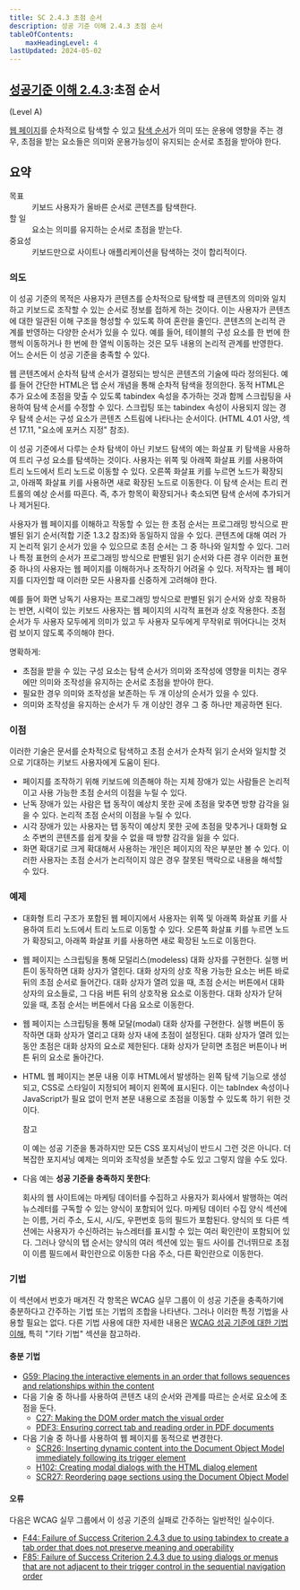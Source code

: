```yaml
---
title: SC 2.4.3 초점 순서
description: 성공 기준 이해 2.4.3 초점 순서
tableOfContents:
    maxHeadingLevel: 4
lastUpdated: 2024-05-02
---
```



## [성공기준 이해 2.4.3](https://w3.org/TR/WCAG22#focus-order):초점 순서 

(Level A)

<Card title="성공 기준(SC)"></Card>

[웹 페이지](../../../../glossary/web-page)를 순차적으로 탐색할 수 있고 [탐색 순서](../../../../glossary/navigated-sequentially)가 의미 또는 운용에 영향을 주는 경우, 초점을 받는 요소들은 의미와 운용가능성이 유지되는 순서로 초점을 받아야 한다.

## 요약

<dl>
<dt>목표</dt>
<dd>키보드 사용자가 올바른 순서로 콘텐츠를 탐색한다.</dd>
<dt>할 일</dt>
<dd>요소는 의미를 유지하는 순서로 초점을 받는다.</dd>
<dt>중요성</dt>
<dd>키보드만으로 사이트나 애플리케이션을 탐색하는 것이 합리적이다.</dd>
</dl>

### 의도

이 성공 기준의 목적은 사용자가 콘텐츠를 순차적으로 탐색할 때 콘텐츠의 의미와 일치하고 키보드로 조작할 수 있는 순서로 정보를 접하게 하는 것이다. 이는 사용자가 콘텐츠에 대한 일관된 이해 구조을 형성할 수 있도록 하여 혼란을 줄인다. 콘텐츠의 논리적 관계를 반영하는 다양한 순서가 있을 수 있다. 예를 들어, 테이블의 구성 요소를 한 번에 한 행씩 이동하거나 한 번에 한 열씩 이동하는 것은 모두 내용의 논리적 관계를 반영한다. 어느 순서든 이 성공 기준을 충족할 수 있다.

웹 콘텐츠에서 순차적 탐색 순서가 결정되는 방식은 콘텐츠의 기술에 따라 정의된다. 예를 들어 간단한 HTML은 탭 순서 개념을 통해 순차적 탐색을 정의한다. 동적 HTML은 추가 요소에 초점을 맞출 수 있도록 tabindex 속성을 추가하는 것과 함께 스크립팅을 사용하여 탐색 순서를 수정할 수 있다. 스크립팅 또는 tabindex 속성이 사용되지 않는 경우 탐색 순서는 구성 요소가 콘텐츠 스트림에 나타나는 순서이다. (HTML 4.01 사양, 섹션 17.11, "요소에 포커스 지정" 참조).

이 성공 기준에서 다루는 순차 탐색이 아닌 키보드 탐색의 예는 화살표 키 탐색을 사용하여 트리 구성 요소를 탐색하는 것이다. 사용자는 위쪽 및 아래쪽 화살표 키를 사용하여 트리 노드에서 트리 노드로 이동할 수 있다. 오른쪽 화살표 키를 누르면 노드가 확장되고, 아래쪽 화살표 키를 사용하면 새로 확장된 노드로 이동한다. 이 탐색 순서는 트리 컨트롤의 예상 순서를 따흔다. 즉, 추가 항목이 확장되거나 축소되면 탐색 순서에 추가되거나 제거된다.

사용자가 웹 페이지를 이해하고 작동할 수 있는 한 초점 순서는 프로그래밍 방식으로 판별된 읽기 순서(적합 기준 1.3.2 참조)와 동일하지 않을 수 있다. 콘텐츠에 대해 여러 가지 논리적 읽기 순서가 있을 수 있으므로 초점 순서는 그 중 하나와 일치할 수 있다. 그러나 특정 표현의 순서가 프로그래밍 방식으로 판별된 읽기 순서와 다른 경우 이러한 표현 중 하나의 사용자는 웹 페이지를 이해하거나 조작하기 어려울 수 있다. 저작자는 웹 페이지를 디자인할 때 이러한 모든 사용자를 신중하게 고려해야 한다.

예를 들어 화면 낭독기 사용자는 프로그래밍 방식으로 판별된 읽기 순서와 상호 작용하는 반면, 시력이 있는 키보드 사용자는 웹 페이지의 시각적 표현과 상호 작용한다. 초점 순서가 두 사용자 모두에게 의미가 있고 두 사용자 모두에게 무작위로 뛰어다니는 것처럼 보이지 않도록 주의해야 한다.

명확하게:

*   초점을 받을 수 있는 구성 요소는 탐색 순서가 ​​의미와 조작성에 영향을 미치는 경우에만 의미와 조작성을 유지하는 순서로 초점을 받아야 한다.
*   필요한 경우 의미와 조작성을 보존하는 두 개 이상의 순서가 있을 수 있다.
*   의미와 조작성을 유지하는 순서가 두 개 이상인 경우 그 중 하나만 제공하면 된다.

### 이점

이러한 기술은 문서를 순차적으로 탐색하고 초점 순서가 순차적 읽기 순서와 일치할 것으로 기대하는 키보드 사용자에게 도움이 된다.

*   페이지를 조작하기 위해 키보드에 의존해야 하는 지체 장애가 있는 사람들은 논리적이고 사용 가능한 초점 순서의 이점을 누릴 수 있다.
*   난독 장애가 있는 사람은 탭 동작이 예상치 못한 곳에 초점을 맞추면 방향 감각을 잃을 수 있다. 논리적 초점 순서의 이점을 누릴 수 있다.
*   시각 장애가 있는 사용자는 탭 동작이 예상치 못한 곳에 초점을 맞추거나 대화형 요소 주변의 콘텐츠를 쉽게 찾을 수 없을 때 방향 감각을 잃을 수 있다.
*   화면 확대기로 크게 확대해서 사용하는 개인은 페이지의 작은 부분만 볼 수 있다. 이러한 사용자는 초점 순서가 논리적이지 않은 경우 잘못된 맥락으로 내용을 해석할 수 있다.

### 예제

*   대화형 트리 구조가 포함된 웹 페이지에서 사용자는 위쪽 및 아래쪽 화살표 키를 사용하여 트리 노드에서 트리 노드로 이동할 수 있다. 오른쪽 화살표 키를 누르면 노드가 확장되고, 아래쪽 화살표 키를 사용하면 새로 확장된 노드로 이동한다.
*   웹 페이지는 스크립팅을 통해 모덜리스(modeless) 대화 상자를 구현한다. 실행 버튼이 동작하면 대화 상자가 열힌다. 대화 상자의 상호 작용 가능한 요소는 버튼 바로 뒤의 초점 순서로 들어간다. 대화 상자가 열려 있을 때, 초점 순서는 버튼에서 대화 상자의 요소들로, 그 다음 버튼 뒤의 상호작용 요소로 이동한다. 대화 상자가 닫혀 있을 때, 초점 순서는 버튼에서 다음 요소로 이동한다.
*   웹 페이지는 스크립팅을 통해 모달(modal) 대화 상자를 구현한다. 실행 버튼이 동작하면 대화 상자가 열리고 대화 상자 내에 초점이 설정된다. 대화 상자가 열려 있는 동안 초점은 대화 상자의 요소로 제한된다. 대화 상자가 닫히면 초점은 버튼이나 버튼 뒤의 요소로 돌아간다.
*   HTML 웹 페이지는 본문 내용 이후 HTML에서 발생하는 왼쪽 탐색 기능으로 생성되고, CSS로 스타일이 지정되어 페이지 왼쪽에 표시된다. 이는 tabIndex 속성이나 JavaScript가 필요 없이 먼저 본문 내용으로 초점을 이동할 수 있도록 하기 위한 것이다.
    
    참고
    
    이 예는 성공 기준을 통과하지만 모든 CSS 포지셔닝이 반드시 그런 것은 아니다. 더 복잡한 포지셔닝 예제는 의미와 조작성을 보존할 수도 있고 그렇지 않을 수도 있다.
    
*   다음 예는 **성공 기준을 충족하지 못한다**:
    
    회사의 웹 사이트에는 마케팅 데이터를 수집하고 사용자가 회사에서 발행하는 여러 뉴스레터를 구독할 수 있는 양식이 포함되어 있다. 마케팅 데이터 수집 양식 섹션에는 이름, 거리 주소, 도시, 시/도, 우편번호 등의 필드가 포함된다. 양식의 또 다른 섹션에는 사용자가 수신하려는 뉴스레터를 표시할 수 있는 여러 확인란이 포함되어 있다. 그러나 양식의 탭 순서는 양식의 여러 섹션에 있는 필드 사이를 건너뛰므로 초점이 이름 필드에서 확인란으로 이동한 다음 주소, 다른 확인란으로 이동한다.
    

### 기법

이 섹션에서 번호가 매겨진 각 항목은 WCAG 실무 그룹이 이 성공 기준을 충족하기에 충분하다고 간주하는 기법 또는 기법의 조합을 나타낸다. 그러나 이러한 특정 기법을 사용할 필요는 없다. 다른 기법 사용에 대한 자세한 내용은 [WCAG 성공 기준에 대한 기법 이해](understanding-techniques), 특히 "기타 기법" 섹션을 참고하라.

#### 충분 기법

*   [G59: Placing the interactive elements in an order that follows sequences and relationships within the content](https://www.w3.org/WAI/WCAG22/Techniques/general/G59)
*   다음 기술 중 하나를 사용하여 콘텐츠 내의 순서와 관계를 따르는 순서로 요소에 초점을 둔다.
    *   [C27: Making the DOM order match the visual order](https://www.w3.org/WAI/WCAG22/Techniques/css/C27)
    *   [PDF3: Ensuring correct tab and reading order in PDF documents](https://www.w3.org/WAI/WCAG22/Techniques/pdf/PDF3)
*   다음 기술 중 하나를 사용하여 웹 페이지를 동적으로 변경한다.
    *   [SCR26: Inserting dynamic content into the Document Object Model immediately following its trigger element](https://www.w3.org/WAI/WCAG22/Techniques/client-side-script/SCR26)
    *   [H102: Creating modal dialogs with the HTML dialog element](https://www.w3.org/WAI/WCAG22/Techniques/html/H102)
    *   [SCR27: Reordering page sections using the Document Object Model](https://www.w3.org/WAI/WCAG22/Techniques/client-side-script/SCR27)

#### 오류

다음은 WCAG 실무 그룹에서 이 성공 기준의 실패로 간주하는 일반적인 실수이다.

*   [F44: Failure of Success Criterion 2.4.3 due to using tabindex to create a tab order that does not preserve meaning and operability](https://www.w3.org/WAI/WCAG22/Techniques/failures/F44)
*   [F85: Failure of Success Criterion 2.4.3 due to using dialogs or menus that are not adjacent to their trigger control in the sequential navigation order](https://www.w3.org/WAI/WCAG22/Techniques/failures/F85)

